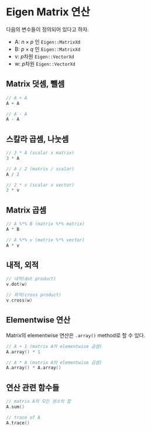 # Eigen Matrix 연산 {#eigen_operation}


다음의 변수들이 정의되어 있다고 하자.

- A: $n \times p$ 인 `Eigen::MatrixXd`
- B: $p \times q$ 인 `Eigen::MatrixXd`
- v: $p$차원 `Eigen::VectorXd`
- w: $p$차원 `Eigen::VectorXd`


## Matrix 덧셈, 뺄셈

```cpp
// A + A
A + A

// A - A
A - A
```

## 스칼라 곱셈, 나눗셈

```cpp
// 3 * A (scalar x matrix)
3 * A

// A / 2 (matrix / scalar)
A / 2

// 2 * v (scalar x vector)
2 * v
```


## Matrix 곱셈

```cpp
// A %*% B (matrix %*% matrix)
A * B

// A %*% v (matrix %*% vector)
A * v
```


## 내적, 외적
```cpp
// 내적(dot product)
v.dot(w)

// 외적(cross product)
v.cross(w)
```


## Elementwise 연산
Matrix의 elementwise 연산은 `.array()` method로 할 수 있다.

```cpp
// A + 1 (matrix A의 elementwise 곱셈)
A.array() * 1

// A * A (matrix A의 elementwise 곱셈)
A.array() * A.array()
```



## 연산 관련 함수들
```cpp
// matrix A의 모든 원소의 합
A.sum()

// trace of A
A.trace()
```


